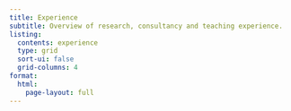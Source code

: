 ```yaml
---
title: Experience
subtitle: Overview of research, consultancy and teaching experience.
listing:
  contents: experience
  type: grid
  sort-ui: false
  grid-columns: 4
format: 
  html:
    page-layout: full
---
```


